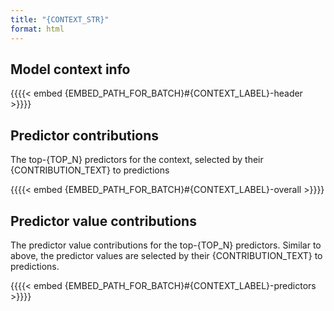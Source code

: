 ```yaml
---
title: "{CONTEXT_STR}"
format: html
---
```


## Model context info

{{{{< embed {EMBED_PATH_FOR_BATCH}#{CONTEXT_LABEL}-header >}}}}

## Predictor contributions

The top-{TOP_N} predictors for the context, selected by their {CONTRIBUTION_TEXT} to predictions

{{{{< embed {EMBED_PATH_FOR_BATCH}#{CONTEXT_LABEL}-overall >}}}}

## Predictor value contributions

The predictor value contributions for the top-{TOP_N} predictors. Similar to above, the predictor values are selected by their {CONTRIBUTION_TEXT} to predictions.

{{{{< embed {EMBED_PATH_FOR_BATCH}#{CONTEXT_LABEL}-predictors >}}}}

